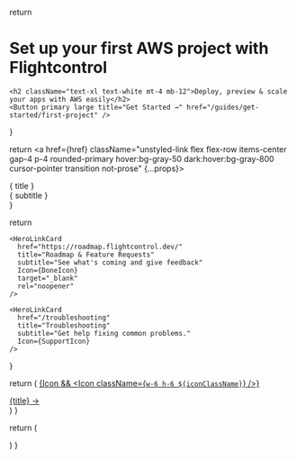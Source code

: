 
  return <div className="bg-gray-800 rounded-primary px-12 py-16 not-prose antialiased">
    <h1 className="text-4xl text-white font-bold">Set up your first AWS project with Flightcontrol</h1>

    <h2 className="text-xl text-white mt-4 mb-12">Deploy, preview & scale your apps with AWS easily</h2>
    <Button primary large title="Get Started →" href="/guides/get-started/first-project" />

  </div>
}

<Hero />

  return <a href={href} className="unstyled-link flex flex-row items-center gap-4 p-4 rounded-primary hover:bg-gray-50 dark:hover:bg-gray-800 cursor-pointer transition not-prose" {...props}>
      <div className="w-16 h-16 border border-primary-200 dark:border-primary-800 p-3 text-primary-600 rounded-primary">
        <Icon />
      </div>
      <div className="flex flex-col col-span-3 gap-1 flex-grow">
        <div className="text-lg font-medium not-prose text-gray-900 dark:text-gray-200">{ title }</div>
        <div className="text-gray-500 no-underline">{ subtitle }</div>
      </div>
    </a>
}

  return <div className="grid grid-cols-1 sm:grid-cols-2 gap-4 prose max-w-full w-full">
    <HeroLinkCard
      href="/guides/get-started/"
      title="Getting Started"
      subtitle="Learn the basics to get up and running."
      Icon={BookIcon}
    />
    <HeroLinkCard
      href="/http-api"
      title="API Reference"
      subtitle="Check the available methods"
      Icon={PaperIcon}
    />

    <HeroLinkCard
      href="https://roadmap.flightcontrol.dev/"
      title="Roadmap & Feature Requests"
      subtitle="See what's coming and give feedback"
      Icon={DoneIcon}
      target="_blank"
      rel="noopener"
    />

    <HeroLinkCard
      href="/troubleshooting"
      title="Troubleshooting"
      subtitle="Get help fixing common problems."
      Icon={SupportIcon}
    />

  </div>
}

<HeroLinkCards />

  return (
    <a
      href={href}
      className="unstyled-link flex flex-row gap-4 items-center px-4 py-2 hover:opacity-80 transition"
    >
      {Icon && <Icon className={`w-6 h-6 ${iconClassName}`} />}
      <div className="flex-grow">{title} →</div>
    </a>
  )
}

  return (
    <div className="grid grid-cols-1 sm:grid-cols-2 xl:grid-cols-3">
      <HeroExtraLink
        Icon={DiscordIcon}
        title="Join us on Discord"
        href="https://discord.gg/yY8rSPrD6q"
        iconClassName="text-[#5A64EA]"
      />
      <HeroExtraLink
        Icon={TwitterIcon}
        title="Follow us on Twitter"
        href="https://twitter.com/flightcontrolhq"
        iconClassName="text-[#1DA1F2]"
      />
      <HeroExtraLink title="Flightcontrol Dashboard" href="http://app.flightcontrol.dev/" />
    </div>
  )
}

<HeroExtraLinks />
